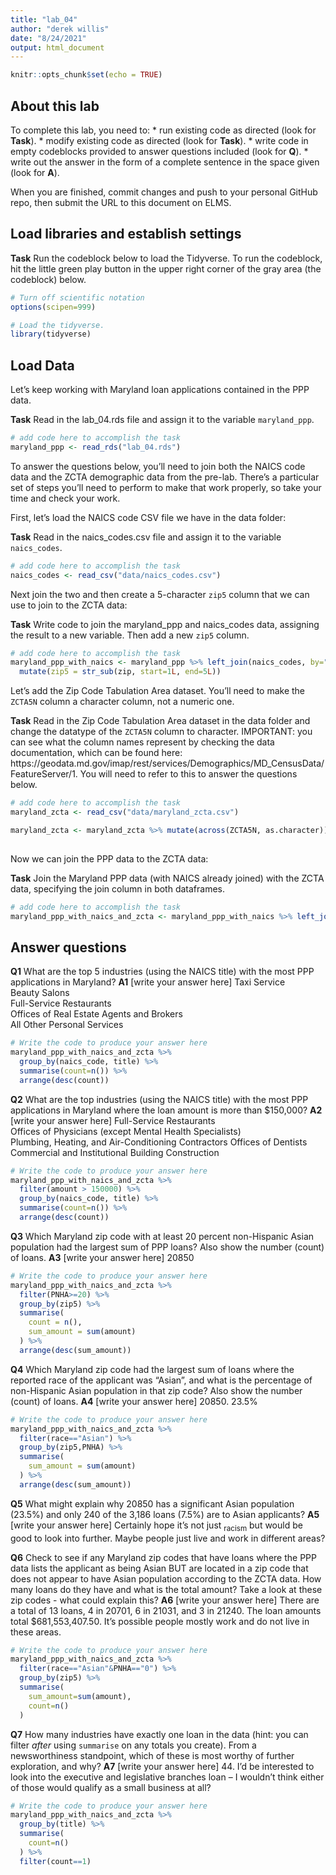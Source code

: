 ```yaml
---
title: "lab_04"
author: "derek willis"
date: "8/24/2021"
output: html_document
---
```


```r
knitr::opts_chunk$set(echo = TRUE)
```

## About this lab

To complete this lab, you need to:
* run existing code as directed (look for **Task**).
* modify existing code as directed (look for **Task**).
* write code in empty codeblocks provided to answer questions included (look for **Q**).
* write out the answer in the form of a complete sentence in the space given (look for **A**).

When you are finished, commit changes and push to your personal GitHub repo, then submit the URL to this document on ELMS.

## Load libraries and establish settings

**Task** Run the codeblock below to load the Tidyverse. To run the codeblock, hit the little green play button in the upper right corner of the gray area (the codeblock) below.

```r
# Turn off scientific notation
options(scipen=999)

# Load the tidyverse.
library(tidyverse)
```

## Load Data

Let's keep working with Maryland loan applications contained in the PPP data.

**Task** Read in the lab_04.rds file and assign it to the variable `maryland_ppp`.

```r
# add code here to accomplish the task
maryland_ppp <- read_rds("lab_04.rds")
```

To answer the questions below, you'll need to join both the NAICS code data and the ZCTA demographic data from the pre-lab. There's a particular set of steps you'll need to perform to make that work properly, so take your time and check your work.

First, let's load the NAICS code CSV file we have in the data folder:

**Task** Read in the naics_codes.csv file and assign it to the variable `naics_codes`.

```r
# add code here to accomplish the task
naics_codes <- read_csv("data/naics_codes.csv")
```

Next join the two and then create a 5-character `zip5` column that we can use to join to the ZCTA data:

**Task** Write code to join the maryland_ppp and naics_codes data, assigning the result to a new variable. Then add a new `zip5` column.

```r
# add code here to accomplish the task
maryland_ppp_with_naics <- maryland_ppp %>% left_join(naics_codes, by="naics_code") %>% 
  mutate(zip5 = str_sub(zip, start=1L, end=5L))
```

Let's add the Zip Code Tabulation Area dataset. You'll need to make the `ZCTA5N` column a character column, not a numeric one.

**Task** Read in the Zip Code Tabulation Area dataset in the data folder and change the datatype of the `ZCTA5N` column to character. IMPORTANT: you can see what the column names represent by checking the data documentation, which can be found here: https://geodata.md.gov/imap/rest/services/Demographics/MD_CensusData/FeatureServer/1. You will need to refer to this to answer the questions below.

```r
# add code here to accomplish the task
maryland_zcta <- read_csv("data/maryland_zcta.csv") 

maryland_zcta <- maryland_zcta %>% mutate(across(ZCTA5N, as.character))
  
```

Now we can join the PPP data to the ZCTA data:

**Task** Join the Maryland PPP data (with NAICS already joined) with the ZCTA data, specifying the join column in both dataframes.

```r
# add code here to accomplish the task
maryland_ppp_with_naics_and_zcta <- maryland_ppp_with_naics %>% left_join(maryland_zcta, by=c("zip5"="ZCTA5N"))
```

## Answer questions

**Q1** What are the top 5 industries (using the NAICS title) with the most PPP applications in Maryland?
**A1** [write your answer here]
Taxi Service	
Beauty Salons	
Full-Service Restaurants	
Offices of Real Estate Agents and Brokers	
All Other Personal Services

```r
# Write the code to produce your answer here
maryland_ppp_with_naics_and_zcta %>% 
  group_by(naics_code, title) %>% 
  summarise(count=n()) %>% 
  arrange(desc(count))
```

**Q2** What are the top industries (using the NAICS title) with the most PPP applications in Maryland where the loan amount is more than $150,000?
**A2** [write your answer here]
Full-Service Restaurants	
Offices of Physicians (except Mental Health Specialists)	
Plumbing, Heating, and Air-Conditioning Contractors	
Offices of Dentists	
Commercial and Institutional Building Construction

```r
# Write the code to produce your answer here
maryland_ppp_with_naics_and_zcta %>%
  filter(amount > 150000) %>% 
  group_by(naics_code, title) %>% 
  summarise(count=n()) %>% 
  arrange(desc(count))

```

**Q3** Which Maryland zip code with at least 20 percent non-Hispanic Asian population had the largest sum of PPP loans? Also show the number (count) of loans.
**A3** [write your answer here]
20850
```r
# Write the code to produce your answer here
maryland_ppp_with_naics_and_zcta %>% 
  filter(PNHA>=20) %>% 
  group_by(zip5) %>% 
  summarise(
    count = n(),
    sum_amount = sum(amount)
  ) %>% 
  arrange(desc(sum_amount))

```

**Q4** Which Maryland zip code had the largest sum of loans where the reported race of the applicant was "Asian", and what is the percentage of non-Hispanic Asian population in that zip code? Also show the number (count) of loans.
**A4** [write your answer here]
20850. 23.5%
```r
# Write the code to produce your answer here
maryland_ppp_with_naics_and_zcta %>% 
  filter(race=="Asian") %>% 
  group_by(zip5,PNHA) %>% 
  summarise(
    sum_amount = sum(amount)
  ) %>% 
  arrange(desc(sum_amount))
```

**Q5** What might explain why 20850 has a significant Asian population (23.5%) and only 240 of the 3,186 loans (7.5%) are to Asian applicants?
**A5** [write your answer here]
Certainly hope it's not just ~racism~ but would be good to look into further. Maybe people just live and work in different areas? 

**Q6** Check to see if any Maryland zip codes that have loans where the PPP data lists the applicant as being Asian BUT are located in a zip code that does not appear to have Asian population according to the ZCTA data. How many loans do they have and what is the total amount? Take a look at these zip codes - what could explain this?
**A6** [write your answer here]
There are a total of 13 loans, 4 in 20701, 6 in 21031, and 3 in 21240. The loan amounts total $681,553,407.50. It's possible people mostly work and do not live in these areas.
```r
# Write the code to produce your answer here
maryland_ppp_with_naics_and_zcta %>% 
  filter(race=="Asian"&PNHA=="0") %>% 
  group_by(zip5) %>% 
  summarise(
    sum_amount=sum(amount),
    count=n()
  )
```

**Q7** How many industries have exactly one loan in the data (hint: you can filter _after_ using `summarise` on any totals you create). From a newsworthiness standpoint, which of these is most worthy of further exploration, and why?
**A7** [write your answer here]
44. I'd be interested to look into the executive and legislative branches loan -- I wouldn't think either of those would qualify as a small business at all?

```r
# Write the code to produce your answer here
maryland_ppp_with_naics_and_zcta %>% 
  group_by(title) %>% 
  summarise(
    count=n()
  ) %>% 
  filter(count==1)

```
